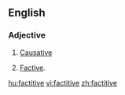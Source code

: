 ==English==
{{wikipedia}}
===Adjective===
{{en-adj|-}}
# {{linguistics|of a verb}} [[causative|Causative]]
# {{linguistics|rare|of a verb}} [[factive|Factive]].

[[hu:factitive]]
[[vi:factitive]]
[[zh:factitive]]